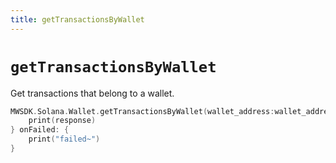 ```yaml
---
title: getTransactionsByWallet
---
```


# `getTransactionsByWallet`
Get transactions that belong to a wallet.
```Swift
MWSDK.Solana.Wallet.getTransactionsByWallet(wallet_address:wallet_address, limit: limit, next_before: next_before){ response in
    print(response)
} onFailed: {
    print("failed~")
}
```
